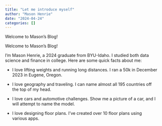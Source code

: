 ```yaml
---
title: "Let me introduce myself"
author: "Mason Henrie"
date: "2024-04-24"
categories: []
---
```


Welcome to Mason's Blog!



Welcome to Mason's Blog!

I'm Mason Henrie, a 2024 graduate from BYU-Idaho. I studied both data science and finance in college. Here are some quick facts about me:

- I love lifting weights and running long distances. I ran a 50k in December 2023 in Eugene, Oregon.

- I love geography and traveling. I can name almost all 195 countries off the top of my head.

- I love cars and automotive challenges. Show me a picture of a car, and I will attempt to name the model.

- I love designing floor plans. I've created over 10 floor plans using various apps.





